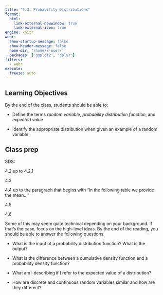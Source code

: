 ```yaml
---
title: "9.3: Probability Distributions"
format: 
  html:
    link-external-newwindow: true
    link-external-icon: true
engine: knitr
webr: 
  show-startup-message: false
  show-header-message: false
  home-dir: '/home/r-user/'
  packages: ['ggplot2', 'dplyr']
filters:
  - webr
execute:
  freeze: auto
---
```


## Learning Objectives

By the end of the class, students should be able to:

-   Define the terms *random variable*, *probability distribution function*, and *expected value*

-   Identify the appropriate distribution when given an example of a random variable

## Class prep

SDS:

4.2 up to 4.2.1

4.3

4.4 up to the paragraph that begins with "In the following table we provide the mean..."

4.5

4.6

Some of this may seem quite technical depending on your background. If that's the case, focus on the high-level ideas. By the end of the reading, you should be able to answer the following questions:

-   What is the input of a probability distribution function? What is the output?

-   What is the difference between a cumulative density function and a probability density function?

-   What am I describing if I refer to the expected value of a distribution?

-   How are discrete and continuous random variables similar and how are they different?
